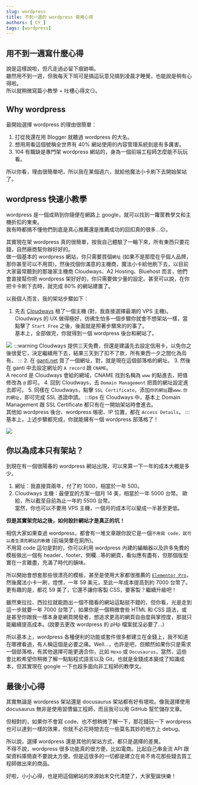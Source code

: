 ```yaml
---
slug: wordpress
title: 不到一週的 wordpress 使用心得
authors: [ CY ]
tags: [wordpress]
---
```

## 用不到一週寫什麼心得
說是這樣說啦，但凡走過必留下痕跡嘛。  
雖然用不到一週，但我每天下班可是搞這玩意兒搞到凌晨才睡覺，也能說是稍有心得啦。  
所以就稍微寫篇小教學 + 吐槽心得文:smirk:。
<!-- truncate -->
## Why wordpress
最開始選擇 wordpress 的理由很簡單：
1. 打從我還在用 Blogger 就聽過 wordpress 的大名。
2. 想用用看這個號稱全世界有 40% 網站使用的內容管理系統到底有多厲害。
3. 104 有職缺是專門架 wordpress 網站的，身為一個前端工程師怎麼能不玩玩看。

所以你看，理由很簡單吧，所以我在某個週六，就給他魔法小卡刷下去開始架站了。

## wordpress 快速小教學
wordpress 是一個成熟到你隨便在網路上 google，就可以找到一籮筐教學文和主機折扣的東東。  
我有時都搞不懂他們到底是真心推薦還是推薦成功的回扣真的很多...:confused:。

其實現在架 wordpress 真的很簡單，按我自己體驗了一輪下來，所有東西只要花錢，自然廠商幫你辦好好的。  
做一個基本的 wordpress 網站，你只需要買個`網址` (如果不是那麼在乎個人品牌，那你甚至可以不用買)，然後找個你滿意的主機商，魔法小卡給他刷下去，以目前大家最常聽到的那幾家主機商 Cloudways、A2 Hosting、Bluehost 而言，他們會直接幫你把 wordpress 架好好的，你只需要做少量的設定。甚至可以說，在你把卡卡刷下去時，就完成 80% 的網站建置了。

以我個人而言，我的架站步驟如下：
1. 先去 [Cloudways](https://www.cloudways.com/en/?id=681130) 租了一個主機 (對，我直接選擇最潮的 VPS 主機)。  
Cloudways 的 UX 做得極好，彷彿生怕多一個步驟你就會不想架站一樣，當點擊了 `Start Free` 之後，後面就是照著步驟來的的事了。  
基本上，全部做完，你就得到一個 wordpress 後台和網站了。

![](../static/blog-img/cloudways.png)
:::warning
Cloudways 提供三天免費，但還是建議先去設定信用卡，以免你之後很愛它，決定繼續用下去，結果三天到了扣不了款，所有東西一夕之間化為烏有。
:::
2. 在 [ganti.net](https://www.gandi.net/zh-Hant) 買了一個網址，對，就是現在這個部落格的網址。
3. 然後在 ganti 中去設定網址的 `A record` 跟 `CNAME`。  
A record 是 Cloudways 會給的網域，CNAME 找到名稱為 `www` 的點進去，把值修改為 `@` 即可。
4. 回到 Cloudways，去 `Domain Management` 把買的網址設定進去即可。
5. 同樣在 Cloudways，點擊 `SSL Certificate`，添加`你的網址`跟`www.你的網址`，即可完成 SSL 憑證申請。
:::tips
在 Cloudways 中，基本上 Domain Management 跟 SSL Certificate 都只有在一開始架站時會進去。  
其他如 wordpress 後台、wordpress 帳密、IP 位置，都在 `Access Details`。
:::
基本上，上述步驟都完成，你就能擁有一個 wordpress 部落格了！

![](../static/blog-img/wordpress.png)

## 你以為成本只有架站？
到現在有一個很陽春的 wordpress 網站出現，可以來算一下一年的成本大概是多少。  
1. 網址：我直接買兩年，付了約 1000，相當於一年 500。
2. Cloudways 主機：最便宜的方案一個月 14 美，相當於一年 5000 台幣。
歐給，所以截至目前為止一年約 5500 台幣。  
當然，你也可以不要用 VPS 主機，一個月的成本可以變成一半甚至更低。

**但是其實架完站之後，如何設計網站才是真正的坑！**

相信大家如果查過 wordpress，都會有一堆文章跟你說它是一個`不用寫 code，就可以產生漂亮網站的軟體` (前端哭暈在廁所)。  
不用寫 code 這句是對的，你可以利用 wordpress 內建的編輯器以及許多免費的模板做出一個有 header、footer、側欄...等的網頁，看似應有盡有，但那個版型實在一言難盡，充滿了時代的韻味。

所以開始會想套那些很漂亮的模板，甚至是使用大家都很推薦的 [`Elementor Pro`](https://elementor.com/)，然後魔法小卡一刷，燈愣，一年 59 美元，至此一年成本提高到約 7000 台幣了。更有趣的是，都花 59 美了，它還不讓你客製 CSS，要客製？繼續升級吧！

雖然東拉拉、西拉拉就能跑出一個不錯看的網站這點挺不錯的，但你看，光是走到這一步就要一年 7000 台幣了，如果你是一個稍微會些 HTML 和 CSS 語法，或是甚至你跟我一樣本身是網頁開發者，想追求更高的網頁自由度與掌控度，那就只能繼續提高成本。(說要去更改 wordpress 的 pHp 檔案就沒必要了...)

所以基本上，wordpress 各種便利的功能或套件很多都建立在金錢上，我不知道在哪裡看過，有人稱這個是必要之痛。Well...，也許是吧，但顯然如果你只是需求一個部落格，有其他選擇可能更適合你，比如 `Hexo` 或 `Docusaurus`，當然，這些會比較希望你稍微了解一點點程式語言以及 Git，也就是金錢成本變成了知識成本，但其實現在 google 一下也超多面向非工程師的教學文。

## 最後小心得
其實無論是 wordpress 架站還是 docusaurus 架站都有好有壞啦。像我選擇使用 docusaurus 無非是使用習慣偏工程師，而且我可以用 GitHub 幫忙儲存文章。

但相對的，如果你不會寫 code、也不想稍微了解一下，那花錢玩一下 wordpress 也可以達到一樣的效果，你就不必花時間去在一些莫名其妙的地方上 debug。

所以說，選擇 wordpress 還是其他的架站方式，都只是選擇的差異。  
不得不說，wordpress 很多功能真的很方便，比如電商。比起自己串金流 API 跟架資料庫簡直不要說太方便。但是這很多的一切都是建立在肯不肯花那些錢去買工程師做出來的商品。

好啦，小小心得，也是把這個網站的來源始末交代清楚了，大家聖誕快樂！